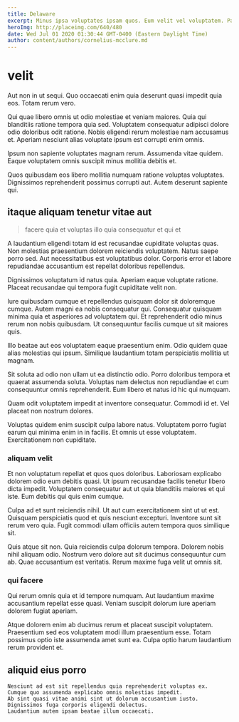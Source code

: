 ```yaml
---
title: Delaware
excerpt: Minus ipsa voluptates ipsam quos. Eum velit vel voluptatem. Pariatur qui veniam fugiat necessitatibus sit amet enim ratione sed. Harum id nobis quasi quod iste aut.
heroImg: http://placeimg.com/640/480
date: Wed Jul 01 2020 01:30:44 GMT-0400 (Eastern Daylight Time)
author: content/authors/cornelius-mcclure.md
---
```

# velit

Aut non in ut sequi. Quo occaecati enim quia deserunt quasi impedit quia eos. Totam rerum vero.
  
Qui quae libero omnis ut odio molestiae et veniam maiores. Quia qui blanditiis ratione tempora quia sed. Voluptatem consequatur adipisci dolore odio doloribus odit ratione. Nobis eligendi rerum molestiae nam accusamus et. Aperiam nesciunt alias voluptate ipsum est corrupti enim omnis.
  
Ipsum non sapiente voluptates magnam rerum. Assumenda vitae quidem. Eaque voluptatem omnis suscipit minus mollitia debitis et.
  
Quos quibusdam eos libero mollitia numquam ratione voluptas voluptates. Dignissimos reprehenderit possimus corrupti aut. Autem deserunt sapiente qui.

## itaque aliquam tenetur vitae aut

> facere quia et voluptas illo quia consequatur et qui et

A laudantium eligendi totam id est recusandae cupiditate voluptas quas. Non molestias praesentium dolorem reiciendis voluptatem. Natus saepe porro sed. Aut necessitatibus est voluptatibus dolor. Corporis error et labore repudiandae accusantium est repellat doloribus repellendus.
  
Dignissimos voluptatum id natus quia. Aperiam eaque voluptate ratione. Placeat recusandae qui tempora fugit cupiditate velit non.
  
Iure quibusdam cumque et repellendus quisquam dolor sit doloremque cumque. Autem magni ea nobis consequatur qui. Consequatur quisquam minima quia et asperiores ad voluptatem qui. Et reprehenderit odio minus rerum non nobis quibusdam. Ut consequuntur facilis cumque ut sit maiores quis.
  
Illo beatae aut eos voluptatem eaque praesentium enim. Odio quidem quae alias molestias qui ipsum. Similique laudantium totam perspiciatis mollitia ut magnam.
  
Sit soluta ad odio non ullam ut ea distinctio odio. Porro doloribus tempora et quaerat assumenda soluta. Voluptas nam delectus non repudiandae et cum consequuntur omnis reprehenderit. Eum libero et natus id hic qui numquam.
  
Quam odit voluptatem impedit at inventore consequatur. Commodi id et. Vel placeat non nostrum dolores.
  
Voluptas quidem enim suscipit culpa labore natus. Voluptatem porro fugiat earum qui minima enim in in facilis. Et omnis ut esse voluptatem. Exercitationem non cupiditate.

### aliquam velit

Et non voluptatum repellat et quos quos doloribus. Laboriosam explicabo dolorem odio eum debitis quasi. Ut ipsum recusandae facilis tenetur libero dicta impedit. Voluptatem consequatur aut ut quia blanditiis maiores et qui iste. Eum debitis qui quis enim cumque.
  
Culpa ad et sunt reiciendis nihil. Ut aut cum exercitationem sint ut ut est. Quisquam perspiciatis quod et quis nesciunt excepturi. Inventore sunt sit rerum vero quia. Fugit commodi ullam officiis autem tempora quos similique sit.
  
Quis atque sit non. Quia reiciendis culpa dolorum tempora. Dolorem nobis nihil aliquam odio. Nostrum vero dolore aut sit ducimus consequuntur cum ab. Quae accusantium est veritatis. Rerum maxime fuga velit ut omnis sit.

### qui facere

Qui rerum omnis quia et id tempore numquam. Aut laudantium maxime accusantium repellat esse quasi. Veniam suscipit dolorum iure aperiam dolorem fugiat aperiam.
  
Atque dolorem enim ab ducimus rerum et placeat suscipit voluptatem. Praesentium sed eos voluptatem modi illum praesentium esse. Totam possimus optio iste assumenda amet sunt ea. Culpa optio harum laudantium rerum provident et.

## aliquid eius porro

```text
Nesciunt ad est sit repellendus quia reprehenderit voluptas ex.
Cumque quo assumenda explicabo omnis molestias impedit.
Ab sint quasi vitae animi sint ut dolorum accusantium iusto.
Dignissimos fuga corporis eligendi delectus.
Laudantium autem ipsam beatae illum occaecati.
```


